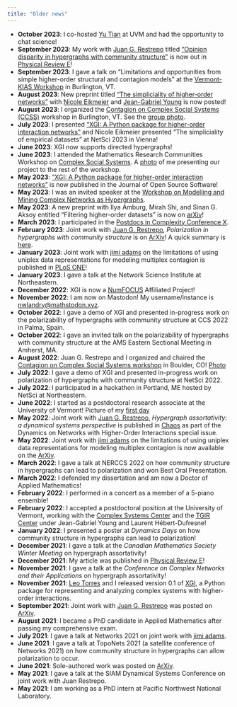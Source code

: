 ```yaml
---
title: "Older news"
---
```


* **October 2023**: I co-hosted [Yu Tian](https://ytian.netlify.app/) at UVM and had the opportunity to chat science!
* **September 2023**: My work with [Juan G. Restrepo](https://www.colorado.edu/amath/restrepo) titled ["Opinion disparity in hypergraphs with community structure"](/assets/docs/publications/2023_PhysRevE_opinion.pdf) is now out in [Physical Review E](https://doi.org/10.1103/PhysRevE.108.034311)!
* **September 2023**: I gave a talk on "Limitations and opportunities from simple higher-order structural and contagion models" at the [Vermont-KIAS Workshop](https://vermontcomplexsystems.org/events/vermont-kias/) in Burlington, VT.
* **August 2023**: New preprint titled ["The simpliciality of higher-order networks"](https://doi.org/10.48550/arXiv.2308.13918) with [Nicole Eikmeier](https://eikmeier.sites.grinnell.edu/) and [Jean-Gabriel Young](https://www.jgyoung.ca/) is now posted!
* **August 2023**: I organized the [Contagion on Complex Social Systems (CCSS)](https://ccss-conference.github.io/) workshop in Burlington, VT. See the [group photo](assets/images/ccss2023.jpg).
* **July 2023**: I presented ["XGI: A Python package for higher-order interaction networks"](https://doi.org/10.21105/joss.05162) and Nicole Eikmeier presented "The simpliciality of empirical datasets" at NetSci 2023 in Vienna!
* **June 2023**: XGI now supports directed hypergraphs!
* **June 2023**: I attended the Mathematics Research Communities Workshop on [Complex Social Systems](https://www.ams.org/programs/research-communities/2023MRC-SocialSystems). A [photo](assets/images/mrc2023.jpg) of me presenting our project to the rest of the workshop.
* **May 2023**: ["XGI: A Python package for higher-order interaction networks"](https://doi.org/10.21105/joss.05162) is now published in the Journal of Open Source Software!
* **May 2023**: I was an invited speaker at the [Workshop on Modelling and Mining Complex Networks as Hypergraphs](https://math.ryerson.ca/waw2023/).
* **May 2023**: A new preprint with Ilya Amburg, Mirah Shi, and Sinan G. Aksoy entitled "Filtering higher-order datasets" is now on [arXiv](https://doi.org/10.48550/arXiv.2305.06910)!
* **March 2023**: I participated in the [Postdocs in Complexity Conference X](https://www.santafe.edu/events/2023-jsmf-sfi-postdocs-complexity-conference-x).
* **February 2023**: Joint work with [Juan G. Restrepo](https://www.colorado.edu/amath/restrepo), *Polarization in hypergraphs with community structure* is on [ArXiv](https://doi.org/10.48550/arXiv.2302.13967)! A quick summary is [here](/blog/posts/2023-04-30_polarization/index.qmd).
* **January 2023**: Joint work with [jimi adams](https://jimiadams.github.io) on the limitations of using uniplex data representations for modeling multiplex contagion is published in [PLoS ONE](https://doi.org/10.1371/journal.pone.0279345)!
* **January 2023**: I gave a talk at the Network Science Institute at Northeastern.
* **December 2022**: XGI is now a [NumFOCUS](https://numfocus.org/) Affiliated Project!
* **November 2022**: I am now on Mastodon! My username/instance is [nwlandry@mathstodon.xyz](https://mathstodon.xyz/@nwlandry).
* **October 2022**: I gave a demo of XGI and presented in-progress work on the polarizability of hypergraphs with community structure at CCS 2022 in Palma, Spain.
* **October 2022**: I gave an invited talk on the polarizability of hypergraphs with community structure at the AMS Eastern Sectional Meeting in Amherst, MA.
* **August 2022**: Juan G. Restrepo and I organized and chaired the [Contagion on Complex Social Systems workshop](https://www.colorado.edu/amath/caccss2022) in Boulder, CO! [Photo](https://twitter.com/Juanga_Restrepo/status/1558535965517393920)
* **July 2022**: I gave a demo of XGI and presented in-progress work on polarization of hypergraphs with community structure at NetSci 2022.
* **July 2022**: I participated in a hackathon in Portland, ME hosted by NetSci at Northeastern.
* **June 2022**: I started as a postdoctoral research associate at the University of Vermont! Picture of my [first day](assets/images/tgir_first_day.jpg)
* **May 2022**: Joint work with [Juan G. Restrepo](https://www.colorado.edu/amath/restrepo), *Hypergraph assortativity: a dynamical systems perspective* is published in [Chaos](https://doi.org/10.1063/5.0086905) as part of the Dynamics on Networks with Higher-Order Interactions special issue.
* **May 2022**: Joint work with [jimi adams](https://jimiadams.github.io) on the limitations of using uniplex data representations for modeling multiplex contagion is now available on the [ArXiv](https://doi.org/10.48550/arXiv.2204.12348).
* **March 2022**: I gave a talk at NERCCS 2022 on how community structure in hypergraphs can lead to polarization and won Best Oral Presentation.
* **March 2022**: I defended my dissertation and am now a Doctor of Applied Mathematics!
* **February 2022**: I performed in a concert as a member of a 5-piano ensemble!
* **February 2022**: I accepted a postdoctoral position at the University of Vermont, working with the [Complex Systems Center](https://vermontcomplexsystems.org/) and the [TGIR Center](https://www.med.uvm.edu/tgircobre/home) under Jean-Gabriel Young and Laurent Hébert-Dufresne!
* **January 2022**: I presented a poster at *Dynamics Days* on how community structure in hypergraphs can lead to polarization!
* **December 2021**: I gave a talk at the *Canadian Mathematics Society Winter Meeting* on hypergraph assortativity!
* **December 2021**: My article was published in [Physical Review E](https://doi.org/10.1103/PhysRevE.104.064302)!
* **November 2021**: I gave a talk at the *Conference on Complex Networks and their Applications* on hypergraph assortativity!
* **November 2021**: [Leo Torres](https://leotrs.com/) and I released version 0.1 of [XGI](https://github.com/ComplexGroupInteractions/xgi), a Python package for representing and analyzing complex systems with higher-order interactions.
* **September 2021**: Joint work with [Juan G. Restrepo](https://www.colorado.edu/amath/restrepo) was posted on [ArXiv](https://arxiv.org/abs/2109.01099).
* **August 2021**: I became a PhD candidate in Applied Mathematics after passing my comprehensive exam.
* **July 2021**: I gave a talk at Networks 2021 on joint work with [jimi adams](https://jimiadams.github.io/).
* **June 2021**: I gave a talk at TopoNets 2021 (a satellite conference of Networks 2021) on how community structure in hypergraphs can allow polarization to occur.
*  **June 2021**: Sole-authored work was posted on [ArXiv](https://arxiv.org/abs/2106.10384).
* **May 2021**: I gave a talk at the SIAM Dynamical Systems Conference on joint work with Juan Restrepo.
* **May 2021**: I am working as a PhD intern at Pacific Northwest National Laboratory.